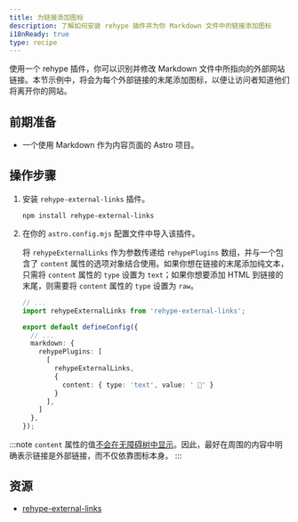 ```yaml
---
title: 为链接添加图标
description: 了解如何安装 rehype 插件并为你 Markdown 文件中的链接添加图标
i18nReady: true
type: recipe
---
```


使用一个 rehype 插件，你可以识别并修改 Markdown 文件中所指向的外部网站链接。本节示例中，将会为每个外部链接的末尾添加图标，以便让访问者知道他们将离开你的网站。

## 前期准备
- 一个使用 Markdown 作为内容页面的 Astro 项目。

## 操作步骤

1. 安装 `rehype-external-links` 插件。

    ```shell
    npm install rehype-external-links
    ```

2. 在你的 `astro.config.mjs` 配置文件中导入该插件。

   将 `rehypeExternalLinks` 作为参数传递给 `rehypePlugins` 数组，并与一个包含了 `content` 属性的选项对象结合使用。如果你想在链接的末尾添加纯文本，只需将 `content` 属性的 `type` 设置为 `text`；如果你想要添加 HTML 到链接的末尾，则需要将 `content` 属性的 `type` 设置为 `raw`。

    ```ts
    // ...
    import rehypeExternalLinks from 'rehype-external-links';

    export default defineConfig({
      // ...
      markdown: {
        rehypePlugins: [
          [
            rehypeExternalLinks,
            {
              content: { type: 'text', value: ' 🔗' }
            }
          ],
        ]
      },
    });
    ```

:::note
  `content` 属性的值[不会在无障碍树中显示](https://developer.mozilla.org/zh-CN/docs/Web/CSS/content#accessibility_concerns)。因此，最好在周围的内容中明确表示链接是外部链接，而不仅依靠图标本身。
:::

## 资源
- [rehype-external-links](https://www.npmjs.com/package/rehype-external-links)
